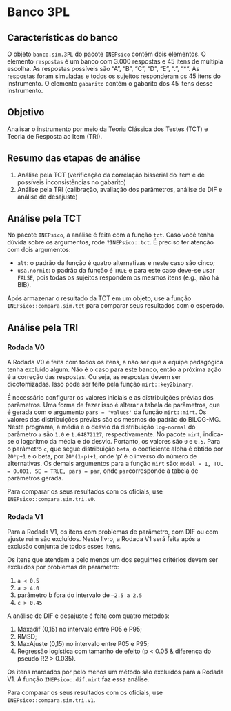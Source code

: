# Banco 3PL

## Características do banco

O objeto `banco.sim.3PL` do pacote `INEPsico` contém dois elementos. O elemento `respostas` é um banco com 3.000 respostas e 45 itens de múltipla escolha. As respostas possíveis são "A", "B", "C", "D", "E", ".", "*". As respostas foram simuladas e todos os sujeitos responderam os 45 itens do instrumento. O elemento `gabarito` contém o gabarito dos 45 itens desse instrumento.

## Objetivo

Analisar o instrumento por meio da Teoria Clássica dos Testes (TCT) e Teoria de Resposta ao Item (TRI).

## Resumo das etapas de análise

1. Análise pela TCT (verificação da correlação bisserial do item e de possíveis inconsistências no gabarito)
2. Análise pela TRI (calibração, avaliação dos parâmetros, análise de DIF e análise de desajuste)

## Análise pela TCT

No pacote `INEPsico`, a análise é feita com a função `tct`. Caso você tenha dúvida sobre os argumentos, rode `?INEPsico::tct`. É preciso ter atenção com dois argumentos:

  * `alt`: o padrão da função é quatro alternativas e neste caso são cinco;
* `usa.normit`: o padrão da função é `TRUE` e para este caso deve-se usar `FALSE`, pois todas os sujeitos respondem os mesmos itens (e.g., não há BIB).

Após armazenar o resultado da TCT em um objeto, use a função `INEPsico::compara.sim.tct` para comparar seus resultados com o esperado.

## Análise pela TRI

### Rodada V0

A Rodada V0 é feita com todos os itens, a não ser que a equipe pedagógica tenha excluído algum. Não é o caso para este banco, então a próxima ação é a correção das respostas. Ou seja, as respostas devem ser dicotomizadas. Isso pode ser feito pela função `mirt::key2binary`.

É necessário configurar os valores iniciais e as distribuições prévias dos parâmetros. Uma forma de fazer isso é alterar a tabela de parâmetros, que é gerada com o argumento `pars = 'values'` da função `mirt::mirt`. Os valores das distribuições prévias são os mesmos do padrão do BILOG-MG. Neste programa, a média e o desvio da distribuição `log-normal` do parâmetro `a` são `1.0` e `1.64872127`, respectivamente. No pacote `mirt`, indica-se o logaritmo da média e do desvio. Portanto, os valores são `0` e `0.5`. Para o parâmetro `c`, que segue distribuição `beta`, o coeficiente alpha é obtido por `20*p+1` e o beta, por `20*(1-p)+1`, onde ‘p’ é o inverso do número de alternativas. Os demais argumentos para a função `mirt` são: `model = 1, TOL = 0.001, SE = TRUE, pars = par`, onde `par`corresponde à tabela de parâmetros gerada.

Para comparar os seus resultados com os oficiais, use `INEPsico::compara.sim.tri.v0`.

### Rodada V1

Para a Rodada V1, os itens com problemas de parâmetro, com DIF ou com ajuste ruim são excluídos. Neste livro, a Rodada V1 será feita após a exclusão conjunta de todos esses itens.

Os itens que atendam a pelo menos um dos seguintes critérios devem ser excluídos por problemas de parâmetro:

1. `a < 0.5`
2. `a > 4.0`
3. parâmetro b fora do intervalo de `–2.5 a 2.5`
4. `c > 0.45`


A análise de DIF e desajuste é feita com quatro métodos:

1. Maxadif (0,15) no intervalo entre P05 e P95;
2. RMSD;
3. MaxAjuste (0,15) no intervalo entre P05 e P95;
4. Regressão logística com tamanho de efeito (p < 0.05 & diferença do pseudo R2 > 0.035).

Os itens marcados por pelo menos um método são excluídos para a Rodada V1. A função `INEPsico::dif.mirt` faz essa análise.

Para comparar os seus resultados com os oficiais, use `INEPsico::compara.sim.tri.v1`.
